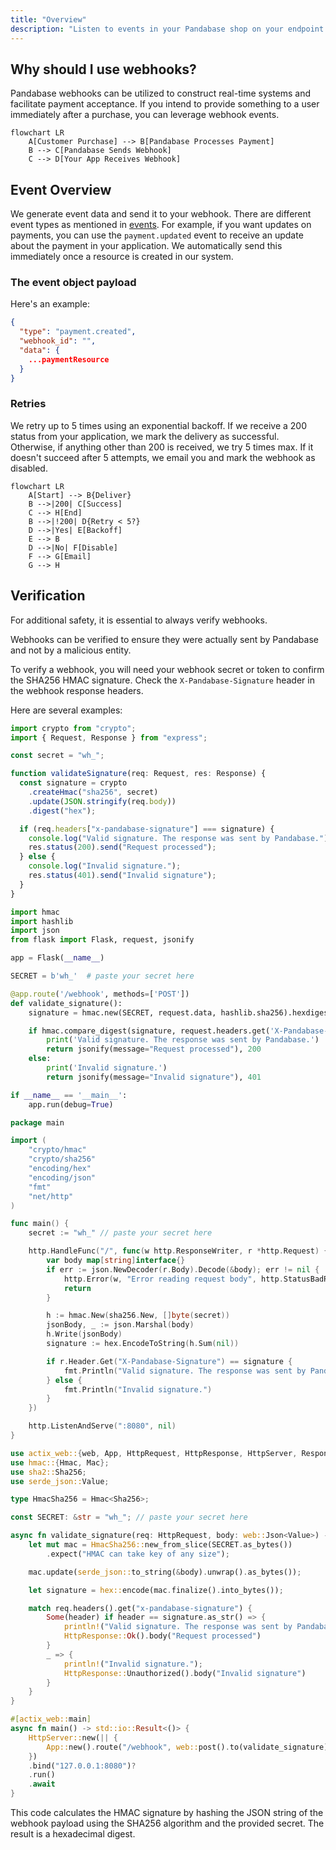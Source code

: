 ```yaml
---
title: "Overview"
description: "Listen to events in your Pandabase shop on your endpoint so that you can automatically trigger updates in your application."
---
```


## Why should I use webhooks?

Pandabase webhooks can be utilized to construct real-time systems and facilitate
payment acceptance. If you intend to provide something to a user immediately
after a purchase, you can leverage webhook events.


```mermaid
flowchart LR
    A[Customer Purchase] --> B[Pandabase Processes Payment]
    B --> C[Pandabase Sends Webhook]
    C --> D[Your App Receives Webhook]
```

## Event Overview

We generate event data and send it to your webhook. There are different event types as mentioned in [events](/api-reference/webhooks/events). For example, if you want updates on payments, you can use the `payment.updated` event to receive an update about the payment in your application. We automatically send this immediately once a resource is created in our system.

### The event object payload

Here's an example:

```json
{
  "type": "payment.created",
  "webhook_id": "",
  "data": {
    ...paymentResource
  }
}
```

### Retries

We retry up to 5 times using an exponential backoff. If we receive a 200 status from your application, we mark the delivery as successful. Otherwise, if anything other than 200 is received, we try 5 times max. If it doesn't succeed after 5 attempts, we email you and mark the webhook as disabled.

```mermaid
flowchart LR
    A[Start] --> B{Deliver}
    B -->|200| C[Success]
    C --> H[End]
    B -->|!200| D{Retry < 5?}
    D -->|Yes| E[Backoff]
    E --> B
    D -->|No| F[Disable]
    F --> G[Email]
    G --> H
```

## Verification

For additional safety, it is essential to always verify webhooks.

Webhooks can be verified to ensure they were actually sent by Pandabase and not
by a malicious entity.

To verify a webhook, you will need your webhook secret or token to confirm the
SHA256 HMAC signature. Check the `X-Pandabase-Signature` header in the webhook response headers.

Here are several examples:

<CodeGroup>

```typescript TypeScript
import crypto from "crypto";
import { Request, Response } from "express";

const secret = "wh_";

function validateSignature(req: Request, res: Response) {
  const signature = crypto
    .createHmac("sha256", secret)
    .update(JSON.stringify(req.body))
    .digest("hex");

  if (req.headers["x-pandabase-signature"] === signature) {
    console.log("Valid signature. The response was sent by Pandabase.");
    res.status(200).send("Request processed");
  } else {
    console.log("Invalid signature.");
    res.status(401).send("Invalid signature");
  }
}
```

```python Python
import hmac
import hashlib
import json
from flask import Flask, request, jsonify

app = Flask(__name__)

SECRET = b'wh_'  # paste your secret here

@app.route('/webhook', methods=['POST'])
def validate_signature():
    signature = hmac.new(SECRET, request.data, hashlib.sha256).hexdigest()

    if hmac.compare_digest(signature, request.headers.get('X-Pandabase-Signature', '')):
        print('Valid signature. The response was sent by Pandabase.')
        return jsonify(message="Request processed"), 200
    else:
        print('Invalid signature.')
        return jsonify(message="Invalid signature"), 401

if __name__ == '__main__':
    app.run(debug=True)
```

```go Go
package main

import (
	"crypto/hmac"
	"crypto/sha256"
	"encoding/hex"
	"encoding/json"
	"fmt"
	"net/http"
)

func main() {
	secret := "wh_" // paste your secret here

	http.HandleFunc("/", func(w http.ResponseWriter, r *http.Request) {
		var body map[string]interface{}
		if err := json.NewDecoder(r.Body).Decode(&body); err != nil {
			http.Error(w, "Error reading request body", http.StatusBadRequest)
			return
		}

		h := hmac.New(sha256.New, []byte(secret))
		jsonBody, _ := json.Marshal(body)
		h.Write(jsonBody)
		signature := hex.EncodeToString(h.Sum(nil))

		if r.Header.Get("X-Pandabase-Signature") == signature {
			fmt.Println("Valid signature. The response was sent by Pandabase.")
		} else {
			fmt.Println("Invalid signature.")
		}
	})

	http.ListenAndServe(":8080", nil)
}
```

```rust Rust
use actix_web::{web, App, HttpRequest, HttpResponse, HttpServer, Responder};
use hmac::{Hmac, Mac};
use sha2::Sha256;
use serde_json::Value;

type HmacSha256 = Hmac<Sha256>;

const SECRET: &str = "wh_"; // paste your secret here

async fn validate_signature(req: HttpRequest, body: web::Json<Value>) -> impl Responder {
    let mut mac = HmacSha256::new_from_slice(SECRET.as_bytes())
        .expect("HMAC can take key of any size");

    mac.update(serde_json::to_string(&body).unwrap().as_bytes());

    let signature = hex::encode(mac.finalize().into_bytes());

    match req.headers().get("x-pandabase-signature") {
        Some(header) if header == signature.as_str() => {
            println!("Valid signature. The response was sent by Pandabase.");
            HttpResponse::Ok().body("Request processed")
        }
        _ => {
            println!("Invalid signature.");
            HttpResponse::Unauthorized().body("Invalid signature")
        }
    }
}

#[actix_web::main]
async fn main() -> std::io::Result<()> {
    HttpServer::new(|| {
        App::new().route("/webhook", web::post().to(validate_signature))
    })
    .bind("127.0.0.1:8080")?
    .run()
    .await
}
```

</CodeGroup>

This code calculates the HMAC signature by hashing the JSON string of the
webhook payload using the SHA256 algorithm and the provided secret. The result
is a hexadecimal digest.
